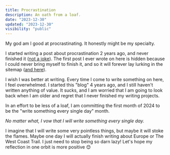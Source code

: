 ```yaml
---
title: Procrastination
description: An oath from a loaf.
date: "2023-12-30"
updated: "2023-12-30"
visibility: "public"
---
```


My god am I good at procrastinating. It honestly might be my specialty.

I started writing a post about procrastination 2 years ago, and never finished it ([not a joke](https://github.com/joeyvanlierop/joey/blob/e8fefa3725492305f51dd0e7c8fe52d81f3d8c92/posts/humans.mdx)). The first post I ever wrote on here is hidden because I could never bring myself to finish it, and so it will forever lay lurking in the sitemap ([and here](https://joeyvanlierop.com/things/hello-world)).  

I wish I was better at writing. Every time I come to write something on here, I feel overwhelmed. I started this "blog" 4 years ago, and I still haven't written anything of value. It sucks, and I am worried that I am going to look back when I am older and regret that I never finished my writing projects.

In an effort to be less of a loaf, I am committing the first month of 2024 to be the "write something every single day" month.

<i align="center" className="fancy">
No matter what, I vow that I will write something every single day.
</i>

I imagine that I will write some very pointless things, but maybe it will stoke the flames. Maybe one day I will actually finish writing about Europe or The West Coast Trail. I just need to stop being so darn lazy! Let's hope my reflection in one orbit is more positive 😊